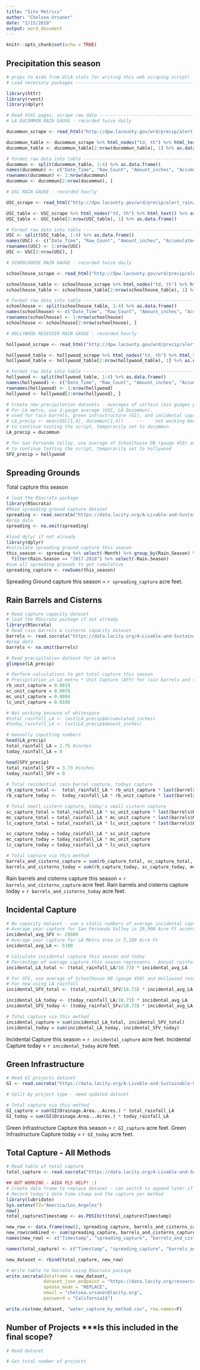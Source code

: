 ```yaml
---
title: "Site Metrics"
author: "Chelsea Ursaner"
date: "2/15/2018"
output: word_document
---
```


```r
knitr::opts_chunk$set(echo = TRUE)
```

## Precipitation this season

```r
# props to Aida from UCLA stats for writing this web scraping script!
# Load necessary packages -------------------------------------------------

library(httr)
library(rvest)
library(dplyr)

# Read html pages, scrape raw data -----------------------------------------
# LA DUCOMMUN RAIN GAUGE - recorded twice daily

ducommun_scrape <- read_html("http://dpw.lacounty.gov/wrd/precip/alert_rain/season_raindata.cfm?id=377")

ducommun_table <- ducommun_scrape %>% html_nodes("td, th") %>% html_text() %>% as.data.frame()
ducommun_table <- ducommun_table[2:nrow(ducommun_table), 1] %>% as.data.frame()

# Format raw data into table ----------------------------------------------
ducommun <- split(ducommun_table, 1:4) %>% as.data.frame()
names(ducommun) <- c("Date_Time", "Raw_Count", "Amount_inches", "Accumulated_inches")
rownames(ducommun) <- 1:nrow(ducommun)
ducommun <- ducommun[2:nrow(ducommun), ]

# USC RAIN GAUGE - recorded hourly

USC_scrape <- read_html("http://dpw.lacounty.gov/wrd/precip/alert_rain/season_raindata.cfm?id=375")

USC_table <- USC_scrape %>% html_nodes("td, th") %>% html_text() %>% as.data.frame()
USC_table <- USC_table[2:nrow(USC_table), 1] %>% as.data.frame()

# Format raw data into table ----------------------------------------------
USC <- split(USC_table, 1:4) %>% as.data.frame()
names(USC) <- c("Date_Time", "Raw_Count", "Amount_inches", "Accumulated_inches")
rownames(USC) <- 1:nrow(USC)
USC <- USC[2:nrow(USC), ]

# SCHOOLHOUSE RAIN GAUGE - recorded twice daily

schoolhouse_scrape <- read_html("http://dpw.lacounty.gov/wrd/precip/alert_rain/season_raindata.cfm?id=450")

schoolhouse_table <- schoolhouse_scrape %>% html_nodes("td, th") %>% html_text() %>% as.data.frame()
schoolhouse_table <- schoolhouse_table[2:nrow(schoolhouse_table), 1] %>% as.data.frame()

# Format raw data into table ----------------------------------------------
schoolhouse <- split(schoolhouse_table, 1:4) %>% as.data.frame()
names(schoolhouse) <- c("Date_Time", "Raw_Count", "Amount_inches", "Accumulated_inches")
rownames(schoolhouse) <- 1:nrow(schoolhouse)
schoolhouse <- schoolhouse[2:nrow(schoolhouse), ]

# HOLLYWOOD RESEVOIR RAIN GAUGE - recorded hourly

hollywood_scrape <- read_html("http://dpw.lacounty.gov/wrd/precip/alert_rain/season_raindata.cfm?id=312")

hollywood_table <- hollywood_scrape %>% html_nodes("td, th") %>% html_text() %>% as.data.frame()
hollywood_table <- hollywood_table[2:nrow(hollywood_table), 1] %>% as.data.frame()

# Format raw data into table ----------------------------------------------
hollywood <- split(hollywood_table, 1:4) %>% as.data.frame()
names(hollywood) <- c("Date_Time", "Raw_Count", "Amount_inches", "Accumulated_inches")
rownames(hollywood) <- 1:nrow(hollywood)
hollywood <- hollywood[2:nrow(hollywood), ]

# Create new precipitation datasets - averages of certain rain guages per region to be more accurate
# For LA metro, use 2-gauge average (USC, LA Ducommun).
# used for rain barrels, green infrastructure (GI), and incidental capture
# LA_precip <- mean(USC[1,4], ducommun[1,4])     ---    not working because of whitespace in the dataset 
# to continue testing the script, temporarily set to ducommun
LA_precip = ducommun 

# for San Fernando Valley, use average of Schoolhouse DB (gauge 450) and Hollywood resevoir (gauge 312)
# to continue testing the script, temporarily set to hollywood
SFV_precip = hollywood 
```

## Spreading Grounds

Total capture this season

```r
# load the RSocrata package
library(RSocrata)
#Read spreading ground capture dataset
spreading <- read.socrata("https://data.lacity.org/A-Livable-and-Sustainable-City/Spreading-Grounds-Centralized-Monthly-Capture/cy8h-q3bu")
#prep data
spreading <- na.omit(spreading)

#load dplyr if not already
library(dplyr)
#calculate spreading ground capture this season
this_season <- spreading %>% select(-Month) %>% group_by(Rain.Season) %>% summarize_all(sum) %>%
  filter(Rain.Season == "2017-2018") %>% select(-Rain.Season)
#sum all spreading grounds to get cumulative 
spreading_capture <- rowSums(this_season)
```

Spreading Ground capture this season = `r spreading_capture` acre feet.

## Rain Barrels and Cisterns

```r
# Read capture capacity dataset
# load the RSocrata package if not already
library(RSocrata)
# Read rain barrels & cisterns capacity dataset
barrels <- read.socrata("https://data.lacity.org/A-Livable-and-Sustainable-City/Rain-Barrels-And-Cisterns-Issued-Through-LAWDP-Reb/a5vt-xsyi")
#prep data
barrels <- na.omit(barrels)

# Read precipitation dataset for LA metro
glimpse(LA_precip)

# Perform calculations to get total capture this season
# Precipitation in LA metro * Unit Capture (AFY) for rain barrels and small, medium, large cisterns 
rb_unit_capture = 0.0019
sc_unit_capture = 0.0076
mc_unit_capture = 0.0094
lc_unit_capture = 0.0108

# Not working because of whitespace
#total_rainfall_LA <- last(LA_precip$Accumulated_inches)
#today_rainfall_LA <- last(LA_precip$Amount_inches)

# manually inputting numbers
head(LA_precip)
total_rainfall_LA = 2.75 #inches
today_rainfall_LA = 0 

head(SFV_precip)
total_rainfall_SFV = 3.73 #inches
today_rainfall_SFV = 0 
                         
# Total residential rain barrel capture, todays capture
rb_capture_total <-  total_rainfall_LA * rb_unit_capture * last(barrels$Rain.Barrels)
rb_capture_today <-  today_rainfall_LA * rb_unit_capture * last(barrels$Rain.Barrels)

# Total small cistern capture, today's small cistern capture
sc_capture_total = total_rainfall_LA * sc_unit_capture * last(barrels$Residential..Small..Cisterns)
mc_capture_total = total_rainfall_LA * mc_unit_capture * last(barrels$Medium.Cisterns)
lc_capture_total = total_rainfall_LA * lc_unit_capture * last(barrels$Large.Cisterns )

sc_capture_today = today_rainfall_LA * sc_unit_capture
mc_capture_today = today_rainfall_LA * mc_unit_capture
lc_capture_today = today_rainfall_LA * lc_unit_capture

# Total capture via this method
barrels_and_cisterns_capture = sum(rb_capture_total, sc_capture_total, mc_capture_total, lc_capture_total)
barrels_and_cisterns_today = sum(rb_capture_today, sc_capture_today, mc_capture_today, lc_capture_today)
```

Rain barrels and cisterns capture this season = `r barrels_and_cisterns_capture` acre feet.
Rain barrels and cisterns capture today = `r barrels_and_cisterns_today` acre feet.

## Incidental Capture

```r
# No capacity dataset - use a static numbers of average incidental capture per season
# Average year capture for San Fernando Valley is 29,900 Acre Ft according to the Stormwater Capture Master Plan
incidental_avg_SFV <- 29900
# Average year capture for LA Metro area is 5,100 Acre Ft 
incidental_avg_LA <- 5100

# Calculate incidental capture this season and today
# Percentage of average capture this season represents - Annual rainfall per season assume 18.73 inches 
incidental_LA_total <- (total_rainfall_LA/18.73) * incidental_avg_LA

# For SFV, use average of Schoolhouse DB (gauge 450) and Hollywood resevoir (gauge 312)
# For now using LA rainfall
incidental_SFV_total <- (total_rainfall_SFV/18.73) * incidental_avg_LA

incidental_LA_today <- (today_rainfall_LA/18.73) * incidental_avg_LA
incidental_SFV_today <- (today_rainfall_SFv/18.73) * incidental_avg_LA

# Total capture via this method
incidental_capture = sum(incidental_LA_total, incidental_SFV_total)
incidental_today = sum(incidental_LA_today, incidental_SFV_today)
```

Incidental Capture this season = `r incidental_capture` acre feet.
Incidental Capture today = `r incidental_today` acre feet.

## Green Infrastructure

```r
# Read GI projects dataset
GI <- read.socrata("https://data.lacity.org/A-Livable-and-Sustainable-City/Green-Infrastructure-Water-Capture-Capacity/pdbw-x3k8")

# Split by project type - need updated dataset

# Total capture via this method
GI_capture = sum(GI$Drainage.Area...Acres.) * total_rainfall_LA
GI_today = sum(GI$Drainage.Area...Acres.) * today_rainfall_LA
```

Green Infrastructure Capture this season = `r GI_capture` acre feet.
Green Infrastructure Capture today = `r GI_today` acre feet.

## Total Capture - All Methods
```r
# Read table of total capture 
total_capture <- read.socrata("https://data.lacity.org/A-Livable-and-Sustainable-City/Water-Capture-by-Method/xe35-4wsy")

## NOT WORKING - AIDA PLS HELP! :)
# Create data frame to replace dataset - can switch to append later if we want
# Record today's date time stamp and the capture per method
library(lubridate)
Sys.setenv(TZ="America/Los_Angeles")
now()
total_capture$Timestamp <- as.POSIXct(total_capture$Timestamp)

new_row <- data.frame(now(), spreading_capture, barrels_and_cisterns_capture, barrels_and_cisterns_today, incidental_capture,	incidental_today, GI_capture, GI_today)
new_row$combined <- sum(spreading_capture, barrels_and_cisterns_capture, incidental_capture, GI_capture)
names(new_row) <- c("Timestamp", "spreading_capture", "barrels_and_cisterns_capture", "barrels_and_cisterns_today", "incidental_capture",	"incidental_today", "GI_capture", "GI_today", "Total.Water.Capture")

names(total_capture) <- c("Timestamp", "spreading_capture", "barrels_and_cisterns_capture", "barrels_and_cisterns_today", "incidental_capture",	"incidental_today", "GI_capture", "GI_today", "Total.Water.Capture")

new_dataset <- rbind(total_capture, new_row)

# Write table to Socrata using RSocrata package
write.socrata(dataframe = new_dataset,
              dataset_json_endpoint = "https://data.lacity.org/resource/bnhe-q7a5.json",
              update_mode = "REPLACE",
              email = "chelsea.ursaner@lacity.org",
              password = "California1$")

write.csv(new_dataset, "water_capture_by_method.csv", row.names=F)
 ```

## Number of Projects ***Is this included in the final scope?
```r
# Read dataset

# Get total number of projects
```

